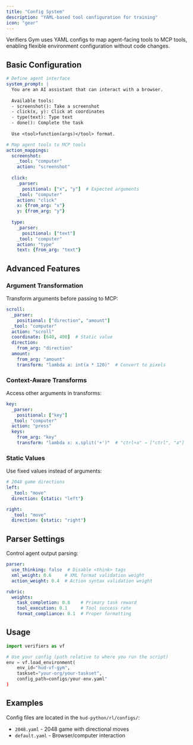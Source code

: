 ```yaml
---
title: "Config System"
description: "YAML-based tool configuration for training"
icon: "gear"
---
```


Verifiers Gym uses YAML configs to map agent-facing tools to MCP tools, enabling flexible environment configuration without code changes.

## Basic Configuration

```yaml configs/browser.yaml
# Define agent interface
system_prompt: |
  You are an AI assistant that can interact with a browser.
  
  Available tools:
  - screenshot(): Take a screenshot
  - click(x, y): Click at coordinates
  - type(text): Type text
  - done(): Complete the task
  
  Use <tool>function(args)</tool> format.

# Map agent tools to MCP tools
action_mappings:
  screenshot:
    _tool: "computer"
    action: "screenshot"
  
  click:
    _parser:
      positional: ["x", "y"]  # Expected arguments
    _tool: "computer"
    action: "click"
    x: {from_arg: "x"}
    y: {from_arg: "y"}
  
  type:
    _parser:
      positional: ["text"]
    _tool: "computer"
    action: "type"
    text: {from_arg: "text"}
```

## Advanced Features

### Argument Transformation

Transform arguments before passing to MCP:

```yaml
scroll:
  _parser:
    positional: ["direction", "amount"]
  _tool: "computer"
  action: "scroll"
  coordinate: [640, 400]  # Static value
  direction:
    from_arg: "direction"
  amount:
    from_arg: "amount"
    transform: "lambda a: int(a * 120)"  # Convert to pixels
```

### Context-Aware Transforms

Access other arguments in transforms:

```yaml
key:
  _parser:
    positional: ["key"]
  _tool: "computer"
  action: "press"
  keys:
    from_arg: "key"
    transform: "lambda x: x.split('+')"  # "ctrl+a" → ["ctrl", "a"]
```

### Static Values

Use fixed values instead of arguments:

```yaml
# 2048 game directions
left:
  _tool: "move"
  direction: {static: "left"}

right:
  _tool: "move"
  direction: {static: "right"}
```

## Parser Settings

Control agent output parsing:

```yaml
parser:
  use_thinking: false  # Disable <think> tags
  xml_weight: 0.6     # XML format validation weight
  action_weight: 0.4  # Action syntax validation weight

rubric:
  weights:
    task_completion: 0.8    # Primary task reward
    tool_execution: 0.1     # Tool success rate
    format_compliance: 0.1  # Proper formatting
```

## Usage

```python
import verifiers as vf

# Use your config (path relative to where you run the script)
env = vf.load_environment(
    env_id="hud-vf-gym",
    taskset="your-org/your-taskset",
    config_path=configs/your-env.yaml"
)
```

## Examples

Config files are located in the `hud-python/rl/configs/`:
- `2048.yaml` - 2048 game with directional moves  
- `default.yaml` - Browser/computer interaction